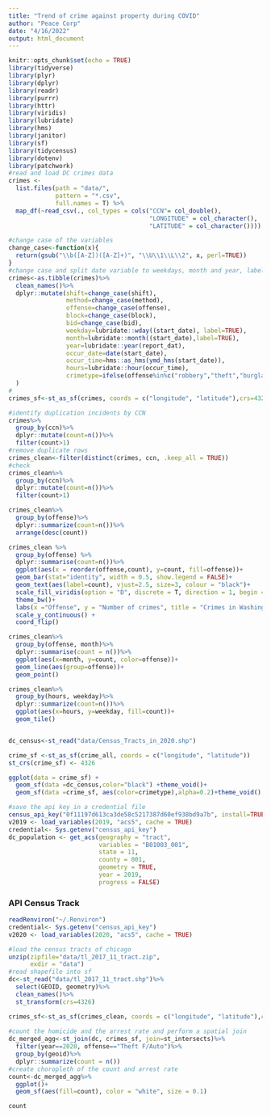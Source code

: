 ```yaml
---
title: "Trend of crime against property during COVID"
author: "Peace Corp"
date: "4/16/2022"
output: html_document
---
```


```r
knitr::opts_chunk$set(echo = TRUE)
library(tidyverse)
library(plyr)
library(dplyr)
library(readr)
library(purrr)
library(httr)
library(viridis)
library(lubridate)
library(hms)
library(janitor)
library(sf)
library(tidycensus)
library(dotenv)
library(patchwork)
#read and load DC crimes data
crimes <-
  list.files(path = "data/",
             pattern = "*.csv", 
             full.names = T) %>% 
  map_df(~read_csv(., col_types = cols("CCN"= col_double(),
                                       "LONGITUDE" = col_character(),
                                       "LATITUDE" = col_character()))) 
```


```r
#change case of the variables
change_case<-function(x){
  return(gsub("\\b([A-Z])([A-Z]+)", "\\U\\1\\L\\2", x, perl=TRUE))
}
#change case and split date variable to weekdays, month and year, label property offense 
crimes<-as.tibble(crimes)%>%
  clean_names()%>%
  dplyr::mutate(shift=change_case(shift),
                method=change_case(method),
                offense=change_case(offense),
                block=change_case(block),
                bid=change_case(bid),
                weekday=lubridate::wday((start_date), label=TRUE),
                month=lubridate::month((start_date),label=TRUE),
                year=lubridate::year(report_dat),
                occur_date=date(start_date),
                occur_time=hms::as_hms(ymd_hms(start_date)),
                hours=lubridate::hour(occur_time),
                crimetype=ifelse(offense%in%c("robbery","theft","burglary"), "property", "non-property")
  )
#
crimes_sf<-st_as_sf(crimes, coords = c("longitude", "latitude"),crs=4326)

#identify duplication incidents by CCN
crimes%>%
  group_by(ccn)%>%
  dplyr::mutate(count=n())%>%
  filter(count>1)
#remove duplicate rows 
crimes_clean<-filter(distinct(crimes, ccn, .keep_all = TRUE))
#check 
crimes_clean%>%
  group_by(ccn)%>%
  dplyr::mutate(count=n())%>%
  filter(count>1)

crimes_clean%>%
  group_by(offense)%>%
  dplyr::summarize(count=n())%>%
  arrange(desc(count))

crimes_clean %>% 
  group_by(offense) %>%
  dplyr::summarise(count=n())%>%
  ggplot(aes(x = reorder(offense,count), y=count, fill=offense))+
  geom_bar(stat="identity", width = 0.5, show.legend = FALSE)+
  geom_text(aes(label=count), vjust=2.5, size=3, colour = "black")+
  scale_fill_viridis(option = "D", discrete = T, direction = 1, begin = 0.9, end = 0.3) +
  theme_bw()+
  labs(x ="Offense", y = "Number of crimes", title = "Crimes in Washington D.C.") + 
  scale_y_continuous() +
  coord_flip()
```

```r
crimes_clean%>%
  group_by(offense, month)%>%
  dplyr::summarise(count = n())%>%
  ggplot(aes(x=month, y=count, color=offense))+
  geom_line(aes(group=offense))+
  geom_point()
```
```r
crimes_clean%>%
  group_by(hours, weekday)%>%
  dplyr::summarize(count=n())%>%
  ggplot(aes(x=hours, y=weekday, fill=count))+
  geom_tile()



```








```r
dc_census<-st_read("data/Census_Tracts_in_2020.shp")

crime_sf <-st_as_sf(crime_all, coords = c("longitude", "latitude"))
st_crs(crime_sf) <- 4326

ggplot(data = crime_sf) +
  geom_sf(data =dc_census,color="black") +theme_void()+
  geom_sf(data =crime_sf, aes(color=crimetype),alpha=0.2)+theme_void()
```

```r
#save the api key in a credential file
census_api_key("0f11197d613ca3de58c5217387d60ef938bd9a7b", install=TRUE, overwrite=TRUE)
v2019 <- load_variables(2019, "acs5", cache = TRUE)
credential<- Sys.getenv("census_api_key")
dc_population <- get_acs(geography = "tract",
                         variables = "B01003_001",
                         state = 11,
                         county = 001,
                         geometry = TRUE,
                         year = 2019,
                         progress = FALSE)
```
### API Census Track
```r
readRenviron("~/.Renviron")
credential<- Sys.getenv("census_api_key")
v2020 <- load_variables(2020, "acs5", cache = TRUE)


```


```r
#load the census tracts of chicago
unzip(zipfile="data/tl_2017_11_tract.zip",
      exdir = "data")
#read shapefile into sf
dc<-st_read("data/tl_2017_11_tract.shp")%>%
  select(GEOID, geometry)%>%
  clean_names()%>%
  st_transform(crs=4326)

crimes_sf<-st_as_sf(crimes_clean, coords = c("longitude", "latitude"),crs=4326)
  
#count the homicide and the arrest rate and perform a spatial join
dc_merged_agg<-st_join(dc, crimes_sf, join=st_intersects)%>%
  filter(year==2020, offense=="Theft F/Auto")%>%
  group_by(geoid)%>%
  dplyr::summarize(count = n())
#create choropleth of the count and arrest rate
count<-dc_merged_agg%>%
  ggplot()+
  geom_sf(aes(fill=count), color = "white", size = 0.1)

count
```
